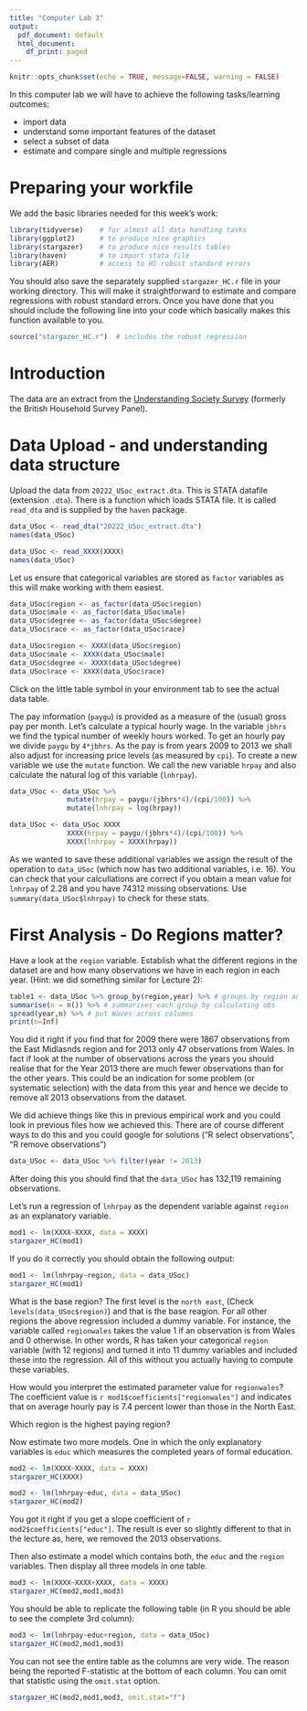 ```yaml
---
title: "Computer Lab 3"
output:
  pdf_document: default
  html_document:
    df_print: paged
---
```


```r
knitr::opts_chunk$set(echo = TRUE, message=FALSE, warning = FALSE)
```

In this computer lab we will have to achieve the following tasks/learning outcomes:

* import data
* understand some important features of the dataset
* select a subset of data
* estimate and compare single and multiple regressions

# Preparing your workfile

We add the basic libraries needed for this week's work: 

```r
library(tidyverse)    # for almost all data handling tasks
library(ggplot2)      # to produce nice graphics
library(stargazer)    # to produce nice results tables
library(haven)        # to import stata file
library(AER)          # access to HS robust standard errors
```

You should also save the separately supplied `stargazer_HC.r` file in your working directory. This will make it straightforward to estimate and compare regressions with robust standard errors. Once you have done that you should include the following line into your code which basically makes this function available to you.

```r
source("stargazer_HC.r")  # includes the robust regression 
```

# Introduction

The data are an extract from the [Understanding Society Survey](https://www.understandingsociety.ac.uk/) (formerly the British Household Survey Panel).

# Data Upload - and understanding data structure

Upload the data from `20222_USoc_extract.dta`. This is STATA datafile (extension `.dta`). There is a function which loads STATA file. It is called `read_dta` and is supplied by the `haven` package.

```r
data_USoc <- read_dta("20222_USoc_extract.dta")
names(data_USoc)
```

```r
data_USoc <- read_XXXX(XXXX)
names(data_USoc)
```

Let us ensure that categorical variables are stored as `factor` variables as this will make working with them easiest.

```r
data_USoc$region <- as_factor(data_USoc$region)
data_USoc$male <- as_factor(data_USoc$male)
data_USoc$degree <- as_factor(data_USoc$degree)
data_USoc$race <- as_factor(data_USoc$race)
```
```r
data_USoc$region <- XXXX(data_USoc$region)
data_USoc$male <- XXXX(data_USoc$male)
data_USoc$degree <- XXXX(data_USoc$degree)
data_USoc$race <- XXXX(data_USoc$race)
```

Click on the little table symbol in your environment tab to see the actual data table. 

The pay information (`paygu`) is provided as a measure of the (usual) gross pay per month. Let's calculate a typical hourly wage. In the variable `jbhrs` we find the typical number of weekly hours worked. To get an hourly pay we divide `paygu` by `4*jbhrs`. As the pay is from years 2009 to 2013 we shall also adjust for increasing price levels (as measured by `cpi`). To create a new variable we use the `mutate` function. We call the new variable `hrpay` and also calculate the natural log of this variable (`lnhrpay`).

```r
data_USoc <- data_USoc %>% 
              mutate(hrpay = paygu/(jbhrs*4)/(cpi/100)) %>% 
              mutate(lnhrpay = log(hrpay))
```

```r
data_USoc <- data_USoc XXXX
              XXXX(hrpay = paygu/(jbhrs*4)/(cpi/100)) %>% 
              XXXX(lnhrpay = XXXX(hrpay))
```

As we wanted to save these additional variables we assign the result of the operation to `data_USoc` (which now has two additional variables, i.e. 16). You can check that your calcullations are correct if you obtain a mean value for `lnhrpay` of 2.28 and you have 74312 missing observations. Use `summary(data_USoc$lnhrpay)` to check for these stats.

# First Analysis - Do Regions matter?

Have a look at the `region` variable. Establish what the different regions in the dataset are and how many observations we have in each region in each year. (Hint: we did something similar for Lecture 2): 

```r
table1 <- data_USoc %>% group_by(region,year) %>% # groups by region and year
summarise(n = n()) %>% # summarises each group by calculating obs
spread(year,n) %>% # put Waves across columns
print(n=Inf) 
```

You did it right if you find that for 2009 there were 1867 observations from the East Midlasnds region and for 2013 only 47 observations from Wales. In fact if look at the number of observations across the years you should realise that for the Year 2013 there are much fewer observations than for the other years. This could be an indication for some problem (or systematic selection) with the data from this year and hence we decide to remove all 2013 observations from the dataset.

We did achieve things like this in previous empirical work and you could look in previous files how we achieved this. There are of course different ways to do this and you could google for solutions ("R select observations", "R remove observations")

```r
data_USoc <- data_USoc %>% filter(year != 2013)
```

After doing this you should find that the `data_USoc` has 132,119 remaining observations.

Let's run a regression of `lnhrpay` as the dependent variable against `region` as an explanatory variable.

```r
mod1 <- lm(XXXX~XXXX, data = XXXX)
stargazer_HC(mod1)
```

If you do it correctly you should obtain the following output:

```r
mod1 <- lm(lnhrpay~region, data = data_USoc)
stargazer_HC(mod1)
```

What is the base region? The first level is the `north east`, (Check `levels(data_USoc$region)`) and that is the base reagion. For all other regions the above regression included a dummy variable. For instance, the variable called `regionwales` takes the value 1 if an observation is from Wales and 0 otherwise. In other words, R has taken your categorical `region` variable (with 12 regions) and turned it into 11 dummy variables and included these into the regression. All of this without you actually having to compute these variables. 

How would you interpret the estimated parameter value for `regionwales`? The coefficient value is `r mod1$coefficients["regionwales"]` and indicates that on average hourly pay is 7.4 percent lower than those in the North East.

Which region is the highest paying region?

Now estimate two more models. One in which the only explanatory variables is `educ` which measures the completed years of formal education.

```r
mod2 <- lm(XXXX~XXXX, data = XXXX)
stargazer_HC(XXXX)
```

```r
mod2 <- lm(lnhrpay~educ, data = data_USoc)
stargazer_HC(mod2)
```

You got it right if you get a slope coefficient of `r mod2$coefficients["educ"]`. The result is ever so slightly different to that in the lecture as, here, we removed the 2013 observations.

Then also estimate a model which contains both, the `educ` and the `region` variables. Then display all three models in one table.

```r
mod3 <- lm(XXXX~XXXX+XXXX, data = XXXX)
stargazer_HC(mod2,mod1,mod3)
```

You should be able to replicate the following table (in R you should be able to see the complete 3rd column):

```r
mod3 <- lm(lnhrpay~educ+region, data = data_USoc)
stargazer_HC(mod2,mod1,mod3)
```

You can not see the entire table as the columns are very wide. The reason being the reported F-statistic at the bottom of each column. You can omit that statistic using the `omit.stat` option.

```r
stargazer_HC(mod2,mod1,mod3, omit.stat="f")
```
